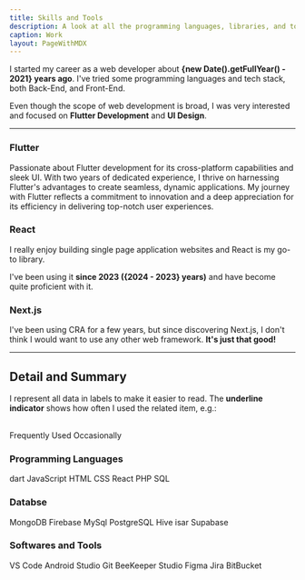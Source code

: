 ```yaml
---
title: Skills and Tools
description: A look at all the programming languages, libraries, and tools I've worked with.
caption: Work
layout: PageWithMDX
---
```



I started my career as a web developer about **{new Date().getFullYear() - 2021} years ago**. I've tried some programming languages and tech stack, both Back-End, and Front-End.

Even though the scope of web development is broad, I was very interested and focused on **Flutter Development** and **UI Design**.

---

### Flutter

Passionate about Flutter development for its cross-platform capabilities and sleek UI. With two years of dedicated experience, I thrive on harnessing Flutter's advantages to create seamless, dynamic applications. My journey with Flutter reflects a commitment to innovation and a deep appreciation for its efficiency in delivering top-notch user experiences.

### React

I really enjoy building single page application websites and React is my go-to library.

I've been using it **since 2023 ({2024 - 2023} years)** and have become quite proficient with it.

### Next.js

I've been using CRA for a few years, but since discovering Next.js, I don't think I would want to use any other web framework. **It's just that good!**

---

## Detail and Summary

I represent all data in labels to make it easier to read. The **underline indicator** shows how often I used the related item, e.g.:

<br />
<HStack spacing={8}>
  <Label indicator={100}>Frequently Used</Label>
  <Label indicator={25}>Occasionally</Label>
</HStack>

### Programming Languages

<VStack spacing={12}>
  <HStack spacing={8}>
    <Label indicator={90}>dart</Label>
    <Label indicator={95}>JavaScript</Label>
    <Label indicator={100}>HTML</Label>
    <Label indicator={80}>CSS</Label>
        <Label indicator={90}>React</Label>

  </HStack>
  <HStack spacing={8}>
    <Label indicator={50}>PHP</Label>
    <Label indicator={25}>SQL</Label>
  </HStack>
</VStack>

### Databse

<VStack spacing={12}>

  <HStack spacing={8}>
    <Label indicator={70}>MongoDB</Label>
    <Label indicator={100}>Firebase</Label>
    <Label indicator={100}>MySql</Label>
    <Label indicator={100}>PostgreSQL</Label>
    <Label indicator={60}>Hive</Label>
    <Label indicator={50}>isar</Label>
    <Label indicator={40}>Supabase</Label>
  </HStack>
</VStack>

### Softwares and Tools

<VStack spacing={12}>
  <HStack spacing={8}>
    <Label indicator={100}>VS Code</Label>
    <Label indicator={100}>Android Studio</Label>
    <Label indicator={100}>Git</Label>
    <Label indicator={100}>BeeKeeper Studio</Label>

  </HStack>
  <HStack spacing={8}>
    <Label indicator={100}>Figma</Label>
    <Label indicator={90}>Jira</Label>
    <Label indicator={100}>BitBucket</Label>
  </HStack>
</VStack>
